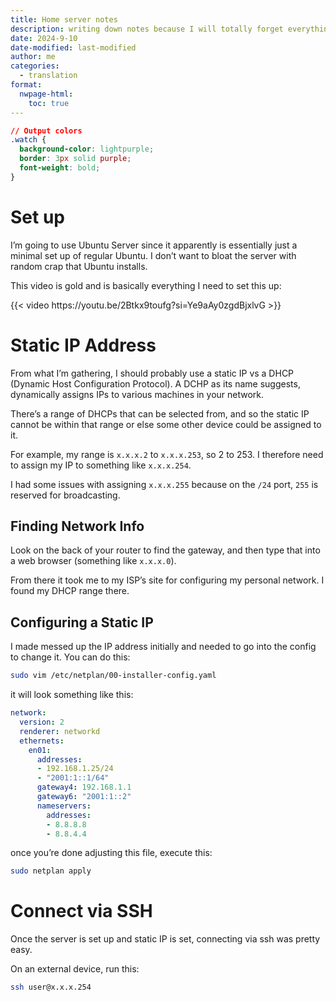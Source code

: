 ```yaml
---
title: Home server notes
description: writing down notes because I will totally forget everything
date: 2024-9-10
date-modified: last-modified
author: me
categories:
  - translation
format:
  nwpage-html:
    toc: true
---
```



```css
// Output colors
.watch {
  background-color: lightpurple;
  border: 3px solid purple;
  font-weight: bold;
}
```

# Set up

I'm going to use Ubuntu Server since it apparently is essentially just a minimal set up of regular Ubuntu. I don't want to bloat the server with random crap that Ubuntu installs.

This video is gold and is basically everything I need to set this up:

{{< video https://youtu.be/2Btkx9toufg?si=Ye9aAy0zgdBjxlvG >}}


# Static IP Address

From what I'm gathering, I should probably use a static IP vs a DHCP (Dynamic Host Configuration Protocol). A DCHP as its name suggests, dynamically assigns IPs to various machines in your network. 

There's a range of DHCPs that can be selected from, and so the static IP cannot be within that range or else some other device could be assigned to it.

For example, my range is `x.x.x.2` to `x.x.x.253`, so 2 to 253. I therefore need to assign my IP to something like `x.x.x.254`.

:::{.callout-note}

I had some issues with assigning `x.x.x.255` because on the `/24` port, `255` is reserved for broadcasting. 

:::

## Finding Network Info 

Look on the back of your router to find the gateway, and then type that into a web browser (something like `x.x.x.0`).

From there it took me to my ISP's site for configuring my personal network. I found my DHCP range there.

## Configuring a Static IP

I made messed up the IP address initially and needed to go into the config to change it. You can do this:

:::{.medframe}

```bash
sudo vim /etc/netplan/00-installer-config.yaml
```
:::

it will look something like this:


```yaml
network:
  version: 2
  renderer: networkd
  ethernets:
    en01:
      addresses:
      - 192.168.1.25/24
      - "2001:1::1/64"
      gateway4: 192.168.1.1
      gateway6: "2001:1::2"
      nameservers:
        addresses:
        - 8.8.8.8
        - 8.8.4.4
```
once you're done adjusting this file, execute this:

:::{.smallframe}
```bash
sudo netplan apply
```
:::

# Connect via SSH

Once the server is set up and static IP is set, connecting via ssh was pretty easy.

On an external device, run this:

:::{.smallframe}
```bash
ssh user@x.x.x.254
```
:::




